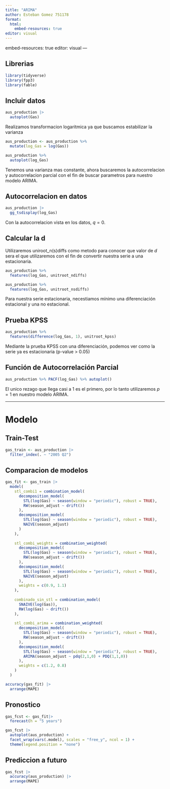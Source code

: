 ```yaml
---
title: "ARIMA"
author: Esteban Gomez 751178
format: 
  html:
    embed-resources: true
editor: visual
---
```


embed-resources: true
editor: visual
---

## Librerias

```r
library(tidyverse)
library(fpp3)
library(fable)
```
## Incluir datos

```r
aus_production |> 
  autoplot(Gas)
```

Realizamos transformacion logaritmica ya que buscamos estabilizar la varianza

```r
aus_production <- aus_production %>%
  mutate(log_Gas = log(Gas))

aus_production %>%
  autoplot(log_Gas)
```
Tenemos una varianza mas constante, ahora buscaremos la autocorrelacion y autocorrelacion parcial con el fin de buscar parametros para nuestro modelo ARIMA.

## Autocorrelacion en datos

```r
aus_production |> 
  gg_tsdisplay(log_Gas)
```
Con la autocorrelacion vista en los datos, $q = 0$.

## Calcular la d

Utilizaremos uniroot_n(s)diffs como metodo para conocer que valor de $d$ sera el que utilizaremos con el fin de convertir nuestra serie a una estacionaria.

```r
aus_production %>%
  features(log_Gas, unitroot_ndiffs)
```

```r
aus_production %>%
  features(log_Gas, unitroot_nsdiffs)
```
Para nuestra serie estacionaria, necestiamos mínimo una diferenciación estacional y una no estacional.

## Prueba KPSS

```r
aus_production %>%
  features(difference(log_Gas, 1), unitroot_kpss)
```
Mediante la prueba KPSS con una diferenciación, podemos ver como la serie ya es estacionaria (p-value > 0.05)

## Función de Autocorrelación Parcial

```r
aus_production %>% PACF(log_Gas) %>% autoplot()
```
El unico rezago que llega casi a 1 es el primero, por lo tanto utilizaremos $p = 1$ en nuestro modelo ARIMA.

___

# Modelo

## Train-Test

```r
gas_train <- aus_production |> 
  filter_index(. ~ "2005 Q2")
```

## Comparacion de modelos
```r
gas_fit <- gas_train |> 
  model(
    stl_combi1 = combination_model(
      decomposition_model(
        STL(log(Gas) ~ season(window = "periodic"), robust = TRUE),
        RW(season_adjust ~ drift())
      ),
      decomposition_model(
        STL(log(Gas) ~ season(window = "periodic"), robust = TRUE),
        NAIVE(season_adjust)
      )
    ),
    
    stl_combi_weights = combination_weighted(
      decomposition_model(
        STL(log(Gas) ~ season(window = "periodic"), robust = TRUE),
        RW(season_adjust ~ drift())
      ),
      decomposition_model(
        STL(log(Gas) ~ season(window = "periodic"), robust = TRUE),
        NAIVE(season_adjust)
      ), 
      weights = c(0.9, 1.1)
    ),
    
    combinado_sin_stl = combination_model(
      SNAIVE(log(Gas)),
      RW(log(Gas) ~ drift())
    ), 
    
    stl_combi_arima = combination_weighted(
      decomposition_model(
        STL(log(Gas) ~ season(window = "periodic"), robust = TRUE),  
        RW(season_adjust ~ drift())
      ),
      decomposition_model(
        STL(log(Gas) ~ season(window = "periodic"), robust = TRUE),
        ARIMA(season_adjust ~ pdq(2,1,0) + PDQ(1,1,0))
      ), 
      weights = c(1.2, 0.8)
    )
  )
```

```r
accuracy(gas_fit) |> 
  arrange(MAPE)
```

## Pronostico
```r
gas_fcst <- gas_fit|> 
  forecast(h = "5 years")

gas_fcst |> 
  autoplot(aus_production) +
  facet_wrap(vars(.model), scales = "free_y", ncol = 1) +
  theme(legend.position = "none")
```
## Prediccion a futuro
```r
gas_fcst |> 
  accuracy(aus_production) |> 
  arrange(MAPE)
```

